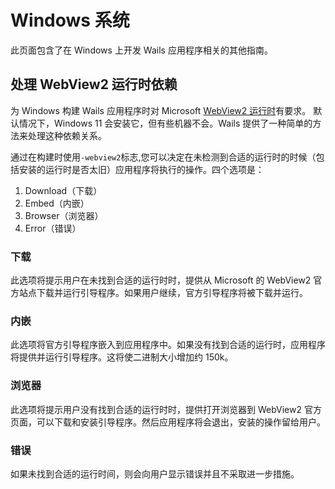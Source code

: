 # Windows 系统

此页面包含了在 Windows 上开发 Wails 应用程序相关的其他指南。

## 处理 WebView2 运行时依赖

为 Windows 构建 Wails 应用程序时对 Microsoft [WebView2 运行时](https://developer.microsoft.com/en-us/microsoft-edge/webview2/)有要求。
默认情况下，Windows 11 会安装它，但有些机器不会。Wails 提供了一种简单的方法来处理这种依赖关系。

通过在构建时使用`-webview2`标志,您可以决定在未检测到合适的运行时的时候（包括安装的运行时是否太旧）应用程序将执行的操作。四个选项是：

1. Download（下载）
2. Embed（内嵌）
3. Browser（浏览器）
4. Error（错误）

### 下载

此选项将提示用户在未找到合适的运行时时，提供从 Microsoft 的 WebView2 官方站点下载并运行引导程序。如果用户继续，官方引导程序将被下载并运行。

### 内嵌

此选项将官方引导程序嵌入到应用程序中。如果没有找到合适的运行时，应用程序将提供并运行引导程序。这将使二进制大小增加约 150k。

### 浏览器

此选项将提示用户没有找到合适的运行时时，提供打开浏览器到 WebView2 官方页面，可以下载和安装引导程序。然后应用程序将会退出，安装的操作留给用户。

### 错误

如果未找到合适的运行时间，则会向用户显示错误并且不采取进一步措施。
